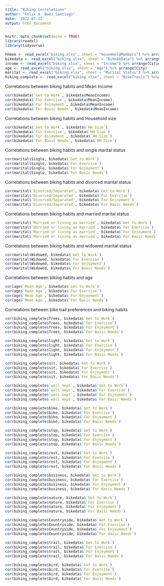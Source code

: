 ```yaml
---
title: "Biking Correlations"
author: "Felix A. Baez Santiago"
date: '2022-07-12'
output: html_document
---
```


```r
knitr::opts_chunk$set(echo = TRUE)
library(readxl)
library(tidyverse)
```

```r
hhmem <- read_excel("biking.xlsx", sheet = "HouseHoldMembers") %>% arrange(City)
bikedata <- read_excel("biking.xlsx", sheet = "Bike8bData") %>% arrange(Town)
income <- read_excel("biking.xlsx", sheet = "Income") %>% arrange(Cities)
age <- read_excel("biking.xlsx", sheet = "Age") %>% arrange(City)
marital <- read_excel("biking.xlsx", sheet = "Marital Status") %>% arrange(City)
biking_complete <- read_excel("biking.xlsx", sheet = "BikeTrails") %>%arrange(Cities)
```

Correlations between biking habits and Mean Income
```r
cor(bikedata$`Get to Work`, bikedata$MeanIncome)
cor(bikedata$`For Exercise`, bikedata$MeanIncome)
cor(bikedata$`For Enjoyment`, bikedata$MeanIncome)
cor(bikedata$`For Basic Needs`, bikedata$MeanIncome)
```
Correlations between biking habits and Household size
```r
cor(bikedata$`Get to Work`, bikedata$`HH Size`)
cor(bikedata$`For Exercise`, bikedata$`HH Size`)
cor(bikedata$`For Enjoyment`, bikedata$`HH Size`)
cor(bikedata$`For Basic Needs`, bikedata$`HH Size`)
```
Correlations between biking habits and single marital status
```r
cor(marital$Single, bikedata$`Get to Work`)
cor(marital$Single, bikedata$`For Exercise`)
cor(marital$Single, bikedata$`For Enjoyment`)
cor(marital$Single, bikedata$`For Basic Needs`)
```
Correlations between biking habits and divorced marital status
```r
cor(marital$`Divorced/Separated`, bikedata$`Get to Work`)
cor(marital$`Divorced/Separated`, bikedata$`For Exercise`)
cor(marital$`Divorced/Separated`, bikedata$`For Enjoyment`)
cor(marital$`Divorced/Separated`, bikedata$`For Basic Needs`)
```
Correlations between biking habits and married marital status
```r
cor(marital$`Married or living as married`, bikedata$`Get to Work`)
cor(marital$`Married or living as married`, bikedata$`For Exercise`)
cor(marital$`Married or living as married`, bikedata$`For Enjoyment`)
cor(marital$`Married or living as married`, bikedata$`For Basic Needs`)
```
Correlations between biking habits and widowed marital status
```r
cor(marital$Widowed, bikedata$`Get to Work`)
cor(marital$Widowed, bikedata$`For Exercise`)
cor(marital$Widowed, bikedata$`For Enjoyment`)
cor(marital$Widowed, bikedata$`For Basic Needs`)
```
Correlations between biking habits and age
```r
cor(age$`Mean Age`, bikedata$`Get to Work`)
cor(age$`Mean Age`, bikedata$`For Exercise`)
cor(age$`Mean Age`, bikedata$`For Enjoyment`)
cor(age$`Mean Age`, bikedata$`For Basic Needs`)
```

Correlations between bike trail preferences and biking habits
```r
cor(biking_complete$Trees, bikedata$`Get to Work`)
cor(biking_complete$Trees, bikedata$`For Exercise`)
cor(biking_complete$Trees, bikedata$`For Enjoyment`)
cor(biking_complete$Trees, bikedata$`For Basic Needs`)
```

```r
cor(biking_complete$light, bikedata$`Get to Work`)
cor(biking_complete$light, bikedata$`For Exercise`)
cor(biking_complete$light, bikedata$`For Enjoyment`)
cor(biking_complete$light, bikedata$`For Basic Needs`)
```

```r
cor(biking_complete$sit, bikedata$`Get to Work`)
cor(biking_complete$sit, bikedata$`For Exercise`)
cor(biking_complete$sit, bikedata$`For Enjoyment`)
cor(biking_complete$sit, bikedata$`For Basic Needs`)
```

```r
cor(biking_complete$`well kept`, bikedata$`Get to Work`)
cor(biking_complete$`well kept`, bikedata$`For Exercise`)
cor(biking_complete$`well kept`, bikedata$`For Enjoyment`)
cor(biking_complete$`well kept`, bikedata$`For Basic Needs`)
```

```r
cor(biking_complete$bike, bikedata$`Get to Work`)
cor(biking_complete$bike, bikedata$`For Exercise`)
cor(biking_complete$bike, bikedata$`For Enjoyment`)
cor(biking_complete$bike, bikedata$`For Basic Needs`)
```

```r
cor(biking_complete$stop, bikedata$`Get to Work`)
cor(biking_complete$stop, bikedata$`For Exercise`)
cor(biking_complete$stop, bikedata$`For Enjoyment`)
cor(biking_complete$stop, bikedata$`For Basic Needs`)
```

```r
cor(biking_complete$rest, bikedata$`Get to Work`)
cor(biking_complete$rest, bikedata$`For Exercise`)
cor(biking_complete$rest, bikedata$`For Enjoyment`)
cor(biking_complete$rest, bikedata$`For Basic Needs`)
```

```r
cor(biking_complete$business, bikedata$`Get to Work`)
cor(biking_complete$business, bikedata$`For Exercise`)
cor(biking_complete$business, bikedata$`For Enjoyment`)
cor(biking_complete$business, bikedata$`For Basic Needs`)
```

```r
cor(biking_complete$nature, bikedata$`Get to Work`)
cor(biking_complete$nature, bikedata$`For Exercise`)
cor(biking_complete$nature, bikedata$`For Enjoyment`)
cor(biking_complete$nature, bikedata$`For Basic Needs`)
```

```r
cor(biking_complete$Countryside, bikedata$`Get to Work`)
cor(biking_complete$Countryside, bikedata$`For Exercise`)
cor(biking_complete$Countryside, bikedata$`For Enjoyment`)
cor(biking_complete$Countryside, bikedata$`For Basic Needs`)
```

```r
cor(biking_complete$trail, bikedata$`Get to Work`)
cor(biking_complete$trail, bikedata$`For Exercise`)
cor(biking_complete$trail, bikedata$`For Enjoyment`)
cor(biking_complete$trail, bikedata$`For Basic Needs`)
```

```r
cor(biking_complete$bird, bikedata$`Get to Work`)
cor(biking_complete$bird, bikedata$`For Exercise`)
cor(biking_complete$bird, bikedata$`For Enjoyment`)
cor(biking_complete$bird, bikedata$`For Basic Needs`)
```






















